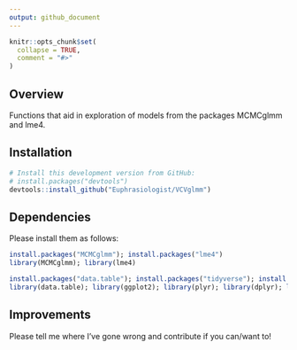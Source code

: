 ```yaml
---
output: github_document
---
```


```r
knitr::opts_chunk$set(
  collapse = TRUE,
  comment = "#>"
)
```

## Overview

Functions that aid in exploration of models from the packages MCMCglmm and lme4.

## Installation

```r
# Install this development version from GitHub:
# install.packages("devtools")
devtools::install_github("Euphrasiologist/VCVglmm")
```

## Dependencies

Please install them as follows:

```r
install.packages("MCMCglmm"); install.packages("lme4")
library(MCMCglmm); library(lme4)

install.packages("data.table"); install.packages("tidyverse"); install.packages("ape"); install.packages("coda"); install.packages("lattice")
library(data.table); library(ggplot2); library(plyr); library(dplyr); library(reshape2); library(ape); library("coda"); library("lattice")
```

## Improvements

Please tell me where I've gone wrong and contribute if you can/want to!